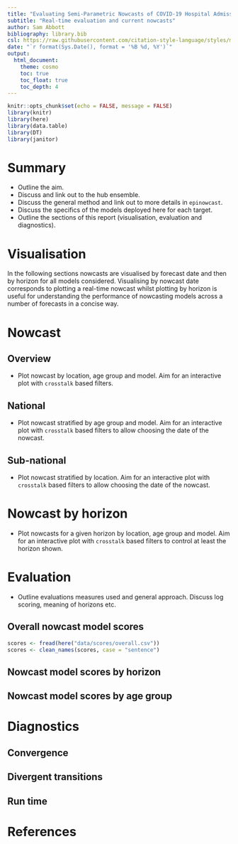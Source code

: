```yaml
---
title: "Evaluating Semi-Parametric Nowcasts of COVID-19 Hospital Admissions in Germany"
subtitle: "Real-time evaluation and current nowcasts"
author: Sam Abbott 
bibliography: library.bib
csl: https://raw.githubusercontent.com/citation-style-language/styles/master/apa-numeric-superscript-brackets.csl
date: "`r format(Sys.Date(), format = '%B %d, %Y')`"
output:
  html_document:
    theme: cosmo
    toc: true
    toc_float: true
    toc_depth: 4
---
```


```r
knitr::opts_chunk$set(echo = FALSE, message = FALSE)
library(knitr)
library(here)
library(data.table)
library(DT)
library(janitor)
```

# Summary

- Outline the aim.
- Discuss and link out to the hub ensemble.
- Discuss the general method and link out to more details in `epinowcast`.
- Discuss the specifics of the models deployed here for each target.
- Outline the sections of this report (visualisation, evaluation and diagnostics).

# Visualisation

In the following sections nowcasts are visualised by forecast date and then by horizon for all models considered. Visualising by nowcast date corresponds to plotting a real-time nowcast whilst plotting by horizon is useful for understanding the performance of nowcasting models across a number of forecasts in a concise way.

# Nowcast

## Overview

- Plot nowcast by location, age group and model. Aim for an interactive plot with `crosstalk` based filters.

## National

- Plot nowcast stratified by age group and model. Aim for an interactive plot with `crosstalk` based filters to allow choosing the date of the nowcast.

## Sub-national

- Plot nowcast stratified by location. Aim for an interactive plot with `crosstalk` based filters to allow choosing the date of the nowcast.

# Nowcast by horizon

- Plot nowcasts for a given horizon by location, age group and model. Aim for an interactive plot with `crosstalk` based filters to control at least the horizon shown.

# Evaluation

- Outline evaluations measures used and general approach. Discuss log scoring, meaning of horizons etc.

## Overall nowcast model scores

```r
scores <- fread(here("data/scores/overall.csv"))
scores <- clean_names(scores, case = "sentence")
```

## Nowcast model scores by horizon

## Nowcast model scores by age group

# Diagnostics

## Convergence

## Divergent transitions

## Run time

# References